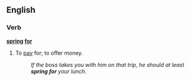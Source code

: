 ==English==
===Verb===
'''[[spring]] [[for]]'''
#{{idiom}} To [[pay]] for; to offer money.
#:''If the boss takes you with him on that trip, he should at least '''spring for''' your lunch.''